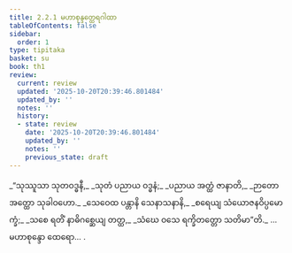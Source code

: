 ```yaml
---
title: 2.2.1 မဟာစုန္ဒတ္ထေရဂါထာ
tableOfContents: false
sidebar:
  order: 1
type: tipitaka
basket: su
book: th1
review:
  current: review
  updated: '2025-10-20T20:39:46.801484'
  updated_by: ''
  notes: ''
  history:
  - state: review
    date: '2025-10-20T20:39:46.801484'
    updated_by: ''
    notes: ''
    previous_state: draft
---
```



<DynamicBreadcrumb />


<ReviewStatus review={frontmatter.review} showDetails={true} />

<HypothesisAnnotation frontmatter={frontmatter} />

<Division number="141" book="th1" e="ch" v="19" p="250">

<Paragraph number="306" type="verses" book="th1">
_“သုဿူသာ သုတဝဒ္ဓနီ,_  
_သုတံ ပညာယ ဝဒ္ဓနံ;_  
_ပညာယ အတ္ထံ ဇာနာတိ,_  
_ဉာတော အတ္ထော သုခါဝဟော._  

</Paragraph>

</Division>
<Division number="142" book="th1" e="ch" v="19" p="250">

<Paragraph number="307" type="verses" book="th1">
_သေဝေထ ပန္တာနိ သေနာသနာနိ,_  
_စရေယျ သံယောဇနဝိပ္ပမောက္ခံ;_  
_သစေ ရတိံ နာဓိဂစ္ဆေယျ တတ္ထ,_  
_သံဃေ ဝသေ ရက္ခိတတ္တော သတိမာ”တိ._  


</Paragraph>
</Division>

<Paragraph number="308" type="center" book="th1">
…  မဟာစုန္ဒော ထေရော… .
</Paragraph>